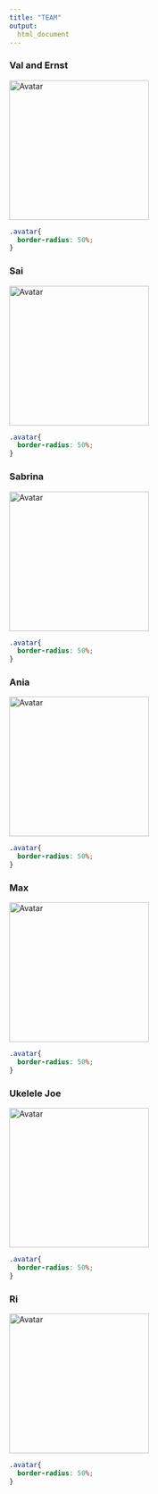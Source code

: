 ```yaml
---
title: "TEAM"
output:
  html_document
---
```


### Val and Ernst
<img title = "Val and Ernst" class="avatar" src="team/IMG_4234.PNG" alt="Avatar" width="250" height="250">

```css
.avatar{
  border-radius: 50%;
}
```

### Sai
<div><img class="avatar" src="team/IMG-7540.jpg" alt="Avatar" width="250" height="250">

```css
.avatar{
  border-radius: 50%;
}
```

### Sabrina
<div><img class="avatar" src="team/Sabrina.JPG" alt="Avatar" width="250" height="250" >

```css
.avatar{
  border-radius: 50%;
}
```

### Ania 
<div><img class="avatar" src="team/Ania Kawiecki.png" alt="Avatar" width="250" height="250">

```css
.avatar{
  border-radius: 50%;
}
```


### Max
<div><img class="avatar" src="team/Max.png" alt="Avatar" width="250" height="250">

```css
.avatar{
  border-radius: 50%;
}
```

### Ukelele Joe
<div><img class="avatar" src="team/UkeleleJoe.png" alt="Avatar" width="250" height="250">

```css
.avatar{
  border-radius: 50%;
}
```

### Ri
<div><img class="avatar" src="team/Ri.png" alt="Avatar" width="250" height="250">

```css
.avatar{
  border-radius: 50%;
}
```

